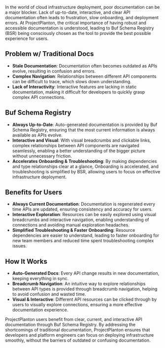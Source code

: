 In the world of cloud infrastructure deployment, poor documentation can be a major blocker. Lack of up-to-date, interactive, and clear API documentation often leads to frustration, slow onboarding, and deployment errors. At ProjectPlanton, the critical importance of having robust and accessible documentation is understood, leading to Buf Schema Registry (BSR) being consciously chosen as the tool to provide the best possible experience for users.

## Problem w/ Traditional Docs

- **Stale Documentation**: Documentation often becomes outdated as APIs evolve, resulting in confusion and errors.
- **Complex Navigation**: Relationships between different API components can be difficult to trace, which slows down understanding.
- **Lack of Interactivity**: Interactive features are lacking in static documentation, making it difficult for developers to quickly grasp complex API connections.

## Buf Schema Registry

- **Always Up-to-Date**: Auto-generated documentation is provided by Buf Schema Registry, ensuring that the most current information is always available as APIs evolve.
- **Interactive and Visual**: With visual breadcrumbs and clickable links, complex relationships between API components are navigated seamlessly, enabling a better understanding of the bigger picture without unnecessary friction.
- **Accelerates Onboarding & Troubleshooting**: By making dependencies and type relationships clear at a glance, Onboarding is accelerated, and troubleshooting is simplified by BSR, allowing users to focus on effective infrastructure deployment.

## Benefits for Users

- **Always Current Documentation**: Documentation is regenerated every time APIs are updated, ensuring consistency and accuracy for users.
- **Interactive Exploration**: Resources can be easily explored using visual breadcrumbs and interactive navigation, enabling understanding of connections and avoiding manual exploration headaches.
- **Simplified Troubleshooting & Faster Onboarding**: Resource dependencies are easier to understand, leading to faster onboarding for new team members and reduced time spent troubleshooting complex issues.

## How It Works

- **Auto-Generated Docs**: Every API change results in new documentation, keeping everything in sync.
- **Breadcrumb Navigation**: An intuitive way to explore relationships between API types is provided through breadcrumb navigation, helping to avoid confusion and wasted time.
- **Visual & Interactive**: Different API resources can be clicked through by users to visually explore connections, ensuring a more effective documentation experience.

ProjectPlanton users benefit from clear, current, and interactive API documentation through Buf Schema Registry. By addressing the shortcomings of traditional documentation, ProjectPlanton ensures that developers and platform engineers can focus on deploying infrastructure smoothly, without the barriers of outdated or confusing documentation.
